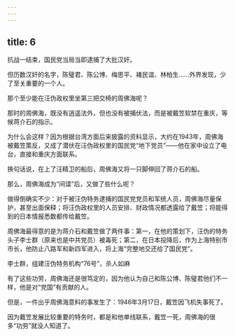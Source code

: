 ```yaml
---
---
---
```

title: 6
---



抗战一结束，国民党当局当即逮捕了大批汉奸。

但历数汉奸的名字，陈璧君、陈公博、梅思平、褚民谊、林柏生……外界发现，少了至关重要的一个人。

那个至少能在汪伪政权里坐第三把交椅的周佛海呢？

那时的周佛海，既没有逍遥法外，但也没有被捕伏法，而是被戴笠软禁在重庆，等候蒋介石的指示。

为什么会这样？因为根据台湾方面后来披露的资料显示，大约在1943年，周佛海被戴笠策反，又成了潜伏在汪伪政权里的国民党“地下党员”——他在家中设立了电台，直接和重庆方面联系。

换句话说，在上了汪精卫的船后，周佛海又将一只脚伸回了蒋介石的船。

那么，周佛海成为“间谍”后，又做了些什么呢？

做得倒确实不少：对于被汪伪特务逮捕的国民党党员和军统人员，周佛海尽量保护，甚至出面保释；将汪伪政权里的人员安排、财政情况都透露给了戴笠；将能得到的日本情报悉数都传给戴笠。

周佛海最得意的是为蒋介石和戴笠做了两件事：第一，在他的策划下，汪伪的特务头子李士群（原来也是中共党员）被毒死；第二，在日本投降后，作为上海特别市市长，他防止八路军和新四军进入，将上海“完整地交还给了国民党”。

李士群，组建汪伪特务机构“76号”，杀人如麻



有了这些功劳，周佛海还是很笃定的，因为他认为自己和陈公博、陈璧君他们不一样，他是对“党国”有贡献的人。

但是，一件出乎周佛海意料的事发生了：1946年3月17日，戴笠因飞机失事死了。

因为戴笠发展比较重要的特务时，都是和他单线联系，戴笠一死，周佛海的很多“功劳”就没人知道了。